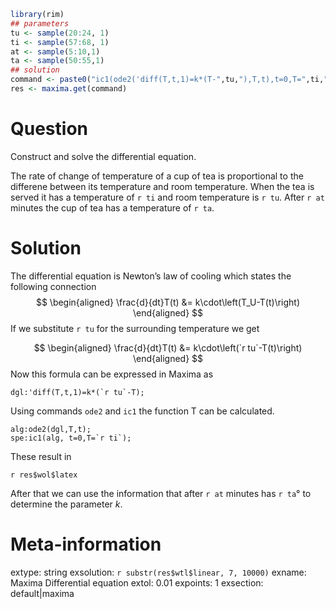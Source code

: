 ```r
library(rim)
## parameters
tu <- sample(20:24, 1)
ti <- sample(57:68, 1)
at <- sample(5:10,1)
ta <- sample(50:55,1)
## solution
command <- paste0("ic1(ode2('diff(T,t,1)=k*(T-",tu,"),T,t),t=0,T=",ti,"),expand;")
res <- maxima.get(command)
```

Question
========
Construct and solve the differential equation.
\hrule 

\vspace*{2mm}

The rate of change of temperature of a cup of tea is proportional to the differene between its temperature and room temperature. When the tea is served it has a temperature of `r ti` and room temperature is `r tu`. After `r at` minutes the cup of tea has a temperature of `r ta`.

Solution
========
The differential equation is Newton's law of cooling which states the following connection
$$
\begin{aligned}
\frac{d}{dt}T(t) &= k\cdot\left(T_U-T(t)\right)
\end{aligned}
$$
If we substitute `r tu` for the surrounding temperature we get

$$
\begin{aligned}
\frac{d}{dt}T(t) &= k\cdot\left(`r tu`-T(t)\right)
\end{aligned}
$$
Now this formula can be expressed in Maxima as

```
dgl:'diff(T,t,1)=k*(`r tu`-T);
```

Using commands `ode2` and `ic1` the function T can be calculated.

```
alg:ode2(dgl,T,t);
spe:ic1(alg, t=0,T=`r ti`);
```

These result in

`r res$wol$latex`

After that we can use the information that after `r at` minutes has `r ta`° to determine the parameter $k$.

Meta-information
================
extype: string
exsolution: `r substr(res$wtl$linear, 7, 10000)`
exname: Maxima Differential equation
extol: 0.01
expoints: 1
exsection: default|maxima
